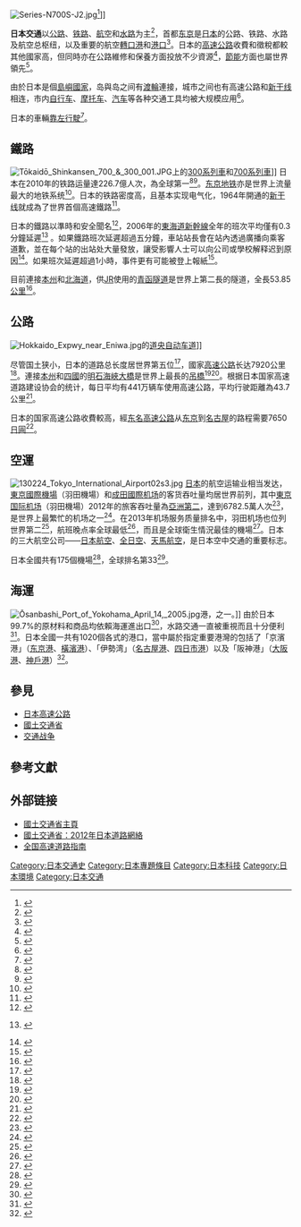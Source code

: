 {{Translating|||time=2018-09-05T19:04:35+00:00}}
[[File:Series-N700S-J2.jpg|thumb]]<ref>{{cite web|url=http://english.jr-central.co.jp/company/company/achievement/transportation/index.html|title=JR Central Japan Website|accessdate=2013-12-13|archive-date=2014-03-11|archive-url=https://web.archive.org/web/20140311211949/http://english.jr-central.co.jp/company/company/achievement/transportation/index.html|dead-url=no}}</ref>]]

'''日本交通'''以[[公路|公路]]、[[铁路|铁路]]、[[航空|航空]]和[[船運|水路]]为主<ref>{{cite web | url=http://loonybg.hubpages.com/hub/Facts-of-Japan-Transportation | title=Facts of Japan - Transportation | accessdate=2013-12-10 | archive-date=2015-09-06 | archive-url=https://web.archive.org/web/20150906101032/http://loonybg.hubpages.com/hub/Facts-of-Japan-Transportation | dead-url=no }}</ref>，首都[[东京|东京]]是[[日本|日本]]的公路、铁路、水路及航空总枢纽，以及重要的航空[[轉口港|轉口港]]和[[港口|港口]]<ref>{{cite web | url=http://www1.geo.ntnu.edu.tw/~shensm/Course/CourseWork/AsiaPacific_Stu/Japan/行政.html | title=日本行政區 | accessdate=2013-12-10 | archive-date=2010-03-10 | archive-url=https://web.archive.org/web/20100310150656/http://www1.geo.ntnu.edu.tw/~shensm/Course/CourseWork/AsiaPacific_Stu/Japan/%E8%A1%8C%E6%94%BF.html | dead-url=no }}</ref>。日本的[[高速公路|高速公路]]收費和徵稅都較其他國家高，但同時亦在公路維修和保養方面投放不少資源<ref>{{cite web | url=http://query.nytimes.com/gst/fullpage.html?res=9500E3DC1031F932A35750C0A961958260 | title=Japan's Road to Deep Deficit Is Paved With Public Works | publisher=[[紐約時報|紐約時報]] | date=1997 | accessdate=2013-12-13 | archive-date=2009-02-04 | archive-url=https://web.archive.org/web/20090204191732/http://query.nytimes.com/gst/fullpage.html?res=9500E3DC1031F932A35750C0A961958260 | dead-url=no }}</ref>，[[節能|節能]]方面也屬世界領先<ref>{{cite web | url=http://www.stanford.edu/~plipscy/JapanDPJEnergyEfficiency.pdf | title=A Casualty of Political Transformation? The Politics of Japanese Energy Efficiency in the Transportation Sector, ''Journal of East Asian Studies'' 12:3 | date=2012 | accessdate=2013-12-13 | author=Phillip Y. Lipscy | archive-date=2013-11-05 | archive-url=https://web.archive.org/web/20131105022353/http://www.stanford.edu/~plipscy/JapanDPJEnergyEfficiency.pdf | dead-url=no }}</ref>。

由於日本是個[[島嶼國家|島嶼國家]]，岛與岛之间有[[渡輪|渡輪]]連接，城市之间也有高速公路和[[新干线|新干线]]相连，市内[[自行车|自行车]]、[[摩托车|摩托车]]、[[汽车|汽车]]等各种交通工具均被大规模应用<ref>{{cite web | url=http://www.kantsuu.com/riben/101546.shtml | title=图片说明日本交通特色 | accessdate=2013-12-13 | archive-date=2013-12-13 | archive-url=https://web.archive.org/web/20131213101143/http://www.kantsuu.com/riben/101546.shtml | dead-url=no }}</ref>。

日本的車輛[[道路通行方向#日本|靠左行駛]]<ref>{{cite web| url=http://www.neworldjp.com/Show/14226/| title=为什么日本的车流靠左行驶，人流也要靠左站立| accessdate=2013-12-13| archive-date=2013-12-16| archive-url=https://web.archive.org/web/20131216181906/http://www.neworldjp.com/Show/14226/| dead-url=yes}}</ref>。

== 鐵路 ==
[[File:Tōkaidō_Shinkansen_700_&_300_001.JPG|thumb]]上的[[新幹線300系電聯車|300系列車]]和[[新幹線700系電聯車|700系列車]]]]
{{main|日本鐵路運輸}}
日本在2010年的铁路运量達226.7億人次，為全球第一<ref>{{cite web | url=http://www.mlit.go.jp/k-toukei/10/annual/n2-2suii.xls | title=旅客数量月別推移 | accessdate=2013-12-10 | archive-url=https://web.archive.org/web/20140427024944/http://www.mlit.go.jp/k-toukei/10/annual/n2-2suii.xls | archive-date=2014-04-27 | dead-url=yes }}</ref><ref name="UIC">{{cite web| url=http://www.uic.asso.fr/railisa| title=UIC database| accessdate=2013-01-23| deadurl=yes| archiveurl=https://web.archive.org/web/20050109171536/http://www2.uic.asso.fr/railisa/| archivedate=2005-01-09}}</ref>。[[东京地铁|东京地铁]]亦是世界上流量最大的地铁系统<ref>{{cite web | url=http://geography.about.com/od/urbaneconomicgeography/a/Busiest-Subways.htm | title=Busiest Subways- The World's Busiest Subway Systems | accessdate=2013-12-10 | archive-date=2018-12-26 | archive-url=https://web.archive.org/web/20181226085249/http://geography.about.com/od/urbaneconomicgeography/a/Busiest-Subways.htm%20 | dead-url=no }}</ref>。日本的铁路密度高，且基本实现电气化，1964年開通的[[新干线|新干线]]就成為了世界首個高速鐵路<ref>{{cite web|url=http://www.kurogane-rail.jp/osakarm/cosakarm_13.html |title=0系新幹線電車 |accessdate=2013-12-10 |deadurl=yes |archiveurl=https://archive.is/20130829090612/http://www.kurogane-rail.jp/osakarm/cosakarm_13.html |archivedate=2013-08-29 }}</ref>。

日本的鐵路以準時和安全聞名<ref>{{cite web | url=http://www.welcome2japan.tw/arrange/transportation/railways.html | title=日本政府觀光局 <nowiki>| 旅遊攻略 | 交通資訊 | 鐵路 </nowiki> | accessdate=2013-12-13 | archive-date=2020-05-26 | archive-url=https://web.archive.org/web/20200526055206/https://www.welcome2japan.tw/arrange/transportation/railways.html | dead-url=no }}</ref>，2006年的[[東海道新幹線|東海道新幹線]]全年的班次平均僅有0.3分鐘延遲<ref>{{cite web|url=http://english.jr-central.co.jp/company/ir/annual-report/_pdf/report-2007.pdf|title=Central Japan Railway Company Annual Report 2007|page=14|accessdate=2008-06-24|format=PDF}} {{Dead link|date=October 2010|bot=H3llBot}}</ref> 。如果鐵路班次延遲超過五分鐘，車站站長會在站內透過廣播向乘客道歉，並在每个站的出站处大量發放{{link-ja|延遲證明書|遅延証明書}}，讓受影響人士可以向公司或學校解释迟到原因<ref>{{cite web | url=http://www.517japan.com/viewnews-10524.html | title=日本交通体验 人性化的“误点证明书” | date=2010-11-19 | accessdate=2013-12-13 | archive-date=2020-05-26 | archive-url=https://web.archive.org/web/20200526055253/https://www.517japan.com/viewnews-10524.html | dead-url=no }}</ref>。如果班次延遲超過1小時，事件更有可能被登上報紙<ref>{{cite web|url=http://www.hitachi-rail.com/rail_now/column/just_in_time/index.html |title=Corporate Culture as Strong Driving Force for Punctuality- Another "Just in Time" |accessdate=2009-04-17 |deadurl=yes |archiveurl=https://web.archive.org/web/20080513230217/http://www.hitachi-rail.com/rail_now/column/just_in_time/index.html |archivedate=2008-05-13 }}</ref>。

目前連接[[本州|本州]]和[[北海道|北海道]]，供[[日本國有鐵道|JR]]使用的[[青函隧道|青函隧道]]是世界上第二長的隧道，全長53.85[[公里|公里]]<ref>{{cite web|url=http://bdcb.cn/shtml/bdcb/20130728/51285.shtml|title=日本青函隧道近54公里 目前世界最长|accessdate=2013-12-15|deadurl=yes|archiveurl=https://web.archive.org/web/20131215071929/http://bdcb.cn/shtml/bdcb/20130728/51285.shtml|archivedate=2013-12-15}}</ref>。
{{clear}}

== 公路 ==
[[File:Hokkaido_Expwy_near_Eniwa.jpg|thumb]]的[[道央自动车道|道央自动车道]]]]
{{main|日本高速公路|:ja:日本の道路|l2=日本公路}}

尽管国土狭小，日本的道路总长度居世界第五位<ref>{{cite web | url=https://www.cia.gov/library/publications/the-world-factbook/rankorder/2085rank.html | title=Rank Order - Roadways CIA World factbook | accessdate=2013-12-10 | archive-date=2017-09-07 | archive-url=https://web.archive.org/web/20170907162530/https://www.cia.gov/library/publications/the-world-factbook/rankorder/2085rank.html | dead-url=no }}</ref>，國家[[高速公路|高速公路]]长达7920公里<ref>{{cite web | url= http://www.mlit.go.jp/road/road_e/pdf/ROAD2012web.pdf | title= Roads in Japan 2012 | accessdate= 2013-08-01 | format= pdf | deadurl= yes | archiveurl= https://web.archive.org/web/20140801064758/http://www.mlit.go.jp/road/road_e/pdf/ROAD2012web.pdf | archivedate= 2014-08-01 }}</ref>。連接[[本州|本州]]和[[四國|四國]]的[[明石海峽大橋|明石海峽大橋]]是世界上最長的[[吊橋|吊橋]]<ref>{{cite web|url=http://english.jr-central.co.jp/company/company/achievement/transportation/index.html|title=JR Central Japan Website|accessdate=2013-12-11|archive-date=2014-03-11|archive-url=https://web.archive.org/web/20140311211949/http://english.jr-central.co.jp/company/company/achievement/transportation/index.html|dead-url=no}}</ref><ref name="fc2web">{{cite web |url=http://whhh.fc2web.com/ktx/hikaku.html |title=KTX vs 新幹線 徹底比較 |publisher=Whhh.fc2web.com |accessdate=2013-08-10 |archive-date=2016-08-24 |archive-url=https://web.archive.org/web/20160824122806/http://whhh.fc2web.com/ktx/hikaku.html |dead-url=no }}</ref>。根据日本国家高速道路建设协会的统计，每日平均有441万辆车使用高速公路，平均行驶距離為43.7公里<ref>{{cite news|first=Kazuaki|last=Nagata|publisher=The Japan Times|date=December 16, 2008|url=http://search.japantimes.co.jp/cgi-bin/nn20081216i1.html|title=A highway system that ever exacts toll|accessdate=2013-12-13|archive-date=2008-12-16|archive-url=https://web.archive.org/web/20081216083358/http://search.japantimes.co.jp/cgi-bin/nn20081216i1.html|dead-url=no}}</ref>。

日本的国家高速公路收費較高，經[[东名高速公路|东名高速公路]]从[[东京|东京]]到[[名古屋|名古屋]]的路程需要7650[[日圓|日圓]]<ref>{{cite web | url= http://global.c-nexco.co.jp/cn/toll/toll_tokyo.html#nagoya | title= 从东京、成田国际机场方向出发 | author= 中日本高速道路株式会社 | accessdate= 2013-08-01 | archive-date= 2017-03-18 | archive-url= https://web.archive.org/web/20170318213701/http://global.c-nexco.co.jp/cn/toll/toll_tokyo.html#nagoya | dead-url= no }}</ref>。

== 空運 ==
[[File:130224_Tokyo_International_Airport02s3.jpg|thumb]]
{{see also|日本機場列表}}
[[日本|日本]]的航空运输业相当发达，[[東京國際機場|東京國際機場]]（羽田機場）和[[成田國際机场|成田國際机场]]的客货吞吐量均居世界前列，其中[[東京国际机场|東京国际机场]]（羽田機場）2012年的旅客吞吐量為[[全球機場客運吞吐量列表|亞洲第二]]，達到6782.5萬人次<ref>{{cite web | url=http://www.aci.aero/Data-Centre/Monthly-Traffic-Data/Passenger-Summary/12-months | title=Monthly Traffic Data: Passenger Summary (12 months) | accessdate=2013-11-19 | archive-date=2018-03-09 | archive-url=https://web.archive.org/web/20180309054651/http://www.aci.aero/Data-Centre/Monthly-Traffic-Data/Passenger-Summary/12-months | dead-url=no }}</ref>，是世界上最繁忙的机场之一<ref>{{cite web|url=http://www.airports.org/cda/aci_common/display/main/aci_content07_c.jsp?zn=aci&cp=1-5-212-218-222_666_2__ |title=Passenger Traffic 2011 Preliminary |accessdate=2013-12-10 |deadurl=yes |archiveurl=https://web.archive.org/web/20120219174500/http://www.airports.org/cda/aci_common/display/main/aci_content07_c.jsp?zn=aci&cp=1-5-212-218-222_666_2__ |archivedate=2012-02-19 }}</ref>。在2013年机场服务质量排名中，羽田机场也位列世界第二<ref>{{cite web|url=http://www.worldairportawards.com/Awards_2013/beststaff.htm |title=World's Best Airport Staff Service Awards |accessdate=2013-12-10 |deadurl=yes |archiveurl=https://archive.is/20130630162833/http://www.worldairportawards.com/Awards_2013/beststaff.htm |archivedate=2013-06-30 }}</ref>，航班晚点率全球最低<ref>{{cite news | url=http://www.theage.com.au/executive-style/business-travel/worlds-most-ontime-airports-20090909-fhfr.html | location=Melbourne | work=The Age | first=Jeff | last=Koyen | title=World's most on-time airports | date=9 September 2009 | accessdate=2013-12-13 | archive-date=2012-11-06 | archive-url=https://web.archive.org/web/20121106141755/http://www.theage.com.au/executive-style/business-travel/worlds-most-ontime-airports-20090909-fhfr.html | dead-url=no }}</ref>，而且是全球衛生情況最佳的機場<ref>{{cite web|url=http://www.worldairportawards.com/Awards_2013/category.htm |title=Airport Award winners - by Category |accessdate=2013-12-10 |deadurl=yes |archiveurl=https://archive.is/20130829092810/http://www.worldairportawards.com/Awards_2013/category.htm |archivedate=2013-08-29 }}</ref>。日本的三大航空公司——[[日本航空|日本航空]]、[[全日空|全日空]]、[[天馬航空|天馬航空]]，是日本空中交通的重要标志。

日本全國共有175個機場<ref>{{cite web | url=https://www.cia.gov/library/publications/the-world-factbook/geos/ja.html | title=CIA Factbook | accessdate=2013-12-13 | archive-date=2007-06-12 | archive-url=https://web.archive.org/web/20070612201800/https://www.cia.gov/library/publications/the-world-factbook/geos/ja.html | dead-url=no }}</ref>，全球排名第33<ref>{{cite web | url=https://www.cia.gov/library/publications/the-world-factbook/rankorder/2053rank.html?countryname=Japan&countrycode=ja&regionCode=eas&rank=33#ja33 | title=COUNTRY COMPARISON :: AIRPORTS | publisher=[[中情局|中情局]] | accessdate=2013-12-13 | archive-date=2020-05-26 | archive-url=https://web.archive.org/web/20200526055324/https://www.cia.gov/library/publications/the-world-factbook/rankorder/2053rank.html?countryname=Japan&countrycode=ja&regionCode=eas&rank=33#ja33 | dead-url=no }}</ref>。
{{clear}}

== 海運 ==
[[File:Ōsanbashi_Port_of_Yokohama_April_14,_2005.jpg|thumb]]港，{{link-ja|日本五大港|日本五大一覧#交通}}之一。]]
由於日本99.7%的原材料和商品均依賴海運進出口<ref>{{cite web| url=http://www.mofa.go.jp/policy/oda/white/2006/ODA2006/html/honpen/hp102060000.htm| title=Assistance to Asian Coastal Nations for Ensuring Maritime Safety| publisher=Ministry of Foreign Affairs of Japan| accessdate=2013-12-10| archive-date=2021-03-24| archive-url=https://web.archive.org/web/20210324135233/https://www.mofa.go.jp/policy/oda/white/2006/ODA2006/html/honpen/hp102060000.htm| dead-url=no}}</ref>，水路交通一直被重視而且十分便利<ref>{{cite web| url=http://www.wanzhuan-japan.com/cht/pages/jpt| title=日本的交通| publisher=株式會社 Creative Engine（玩轉日本）| accessdate=2013-12-10| deadurl=yes| archiveurl=https://web.archive.org/web/20131213032830/http://www.wanzhuan-japan.com/cht/pages/jpt| archivedate=2013-12-13}}</ref>。日本全國一共有1020個各式的港口，當中屬於指定重要港灣的{{link-ja|超級中樞港湾|スーパー中枢港湾}}包括了「京濱港」（[[东京港|东京港]]、[[橫濱港|橫濱港]]）、「伊勢湾」（[[名古屋港|名古屋港]]、[[四日市港|四日市港]]）以及「阪神港」（[[大阪港|大阪港]]、[[神戶港|神戶港]]）<ref>{{cite web | url=http://www.mlit.go.jp/kisha/kisha05/11/110701_.html | script-title=ja:指定特定重要港湾の指定について | publisher={{lang|ja|国土交通省}} | date=2005-07-01 | accessdate=2014-03-11 | archive-date=2021-03-24 | archive-url=https://web.archive.org/web/20210324135244/https://www.mlit.go.jp/kisha/kisha05/11/110701_.html | dead-url=no }}</ref>。

{{clear}}

== 參見 ==
{{Portal|日本}}
* [[日本高速公路|日本高速公路]]
* [[國土交通省|國土交通省]]
* [[交通战争|交通战争]]

== 參考文獻 ==
{{reflist|2}}

== 外部链接 ==
*[https://web.archive.org/web/20050528081500/http://www.mlit.go.jp/road/road_e/index_e.html 國土交通省主頁] {{en icon}}
*[https://web.archive.org/web/20140801064758/http://www.mlit.go.jp/road/road_e/pdf/ROAD2012web.pdf 國土交通省：2012年日本道路網絡] {{en}}
*[http://www.driveplaza.com/ 全国高速道路指南] {{Wayback|url=http://www.driveplaza.com/ |date=20210220092914 }} {{ja icon}}

{{亚洲题目|交通}}

[[Category:日本交通史|Category:日本交通史]]
[[Category:日本專題條目|Category:日本專題條目]]
[[Category:日本科技|Category:日本科技]]
[[Category:日本環境|Category:日本環境]]
[[Category:日本交通|Category:日本交通]]